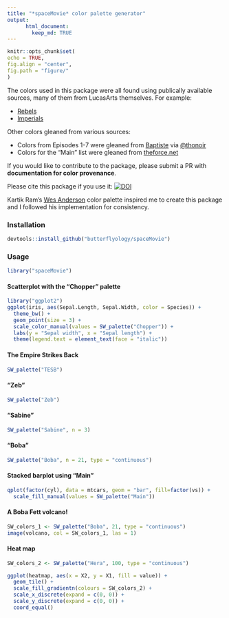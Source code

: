 ```yaml
---
title: "*spaceMovie* color palette generator"
output:  
      html_document:  
        keep_md: TRUE 
---
```

```r
knitr::opts_chunk$set(
echo = TRUE, 
fig.align = "center",
fig.path = "figure/"
)
```

The colors used in this package were all found using publically available sources, many of them from LucasArts themselves. For example:

- [Rebels](http://www.starwars.com/news/star-wars-rebels-costume-color-guide-for-padawans-twileks-and-more)
- [Imperials](http://www.starwars.com/news/star-wars-rebels-costume-color-guide-for-imperials)

Other colors gleaned from various sources:

- Colors from Episodes 1-7 were gleaned from [Baptiste](http://www.fubiz.net/en/2015/04/20/the-colors-of-star-wars-palettes/) via [@thonoir](http://www.arcaravaggi.co.uk/)
- Colors for the "Main" list were gleaned from [theforce.net](http://www.theforce.net/fanfilms/postproduction/crawl/opening.asp0.)

If you would like to contribute to the package, please submit a PR with **documentation for color provenance**.

Please cite this package if you use it: [![DOI](https://zenodo.org/badge/78565513.svg)](https://zenodo.org/badge/latestdoi/78565513)

Kartik Ram's [Wes Anderson](https://github.com/karthik/wesanderson) color palette inspired me to create this package and I followed his implementation for consistency.

### Installation
```r
devtools::install_github("butterflyology/spaceMovie")
```

### Usage
```r
library("spaceMovie")
```

#### Scatterplot with the "Chopper" palette
```r
library("ggplot2")
ggplot(iris, aes(Sepal.Length, Sepal.Width, color = Species)) +
  theme_bw() +
  geom_point(size = 3) +
  scale_color_manual(values = SW_palette("Chopper")) +
  labs(y = "Sepal width", x = "Sepal length") +
  theme(legend.text = element_text(face = "italic"))
```

#### The Empire Strikes Back
```r
SW_palette("TESB")
```

#### "Zeb"
```r
SW_palette("Zeb")
```

#### "Sabine"
```r
SW_palette("Sabine", n = 3)
```

#### "Boba"
```r
SW_palette("Boba", n = 21, type = "continuous")
```

#### Stacked barplot using "Main"
```r
qplot(factor(cyl), data = mtcars, geom = "bar", fill=factor(vs)) +
  scale_fill_manual(values = SW_palette("Main"))
```

#### A Boba Fett volcano!
```r
SW_colors_1 <- SW_palette("Boba", 21, type = "continuous")
image(volcano, col = SW_colors_1, las = 1)
```

#### Heat map
```r
SW_colors_2 <- SW_palette("Hera", 100, type = "continuous")

ggplot(heatmap, aes(x = X2, y = X1, fill = value)) + 
  geom_tile() + 
  scale_fill_gradientn(colours = SW_colors_2) + 
  scale_x_discrete(expand = c(0, 0)) +
  scale_y_discrete(expand = c(0, 0)) + 
  coord_equal() 
```
